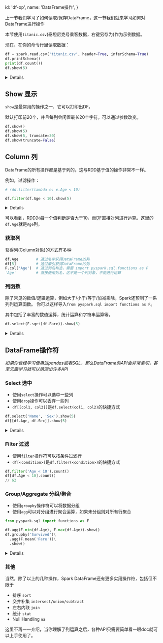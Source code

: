 
  id: 'df-op',
  name: 'DataFrame操作',
}

上一节我们学习了如何读取/保存DataFrame，这一节我们就来学习如何对DataFrame进行操作

本节使用`titanic.csv`(泰坦尼克号乘客数据，右键另存为)作为示例数据。

现在，在你的命令行里读取数据：

```python
df = spark.read.csv('titanic.csv', header=True, inferSchema=True)
df.printSchema()
print(df.count())
df.show(5)
```


<Details title={'显示输出'}>

```text
root
 |-- PassengerId: integer (nullable = true)
 |-- Survived: integer (nullable = true)
 |-- Pclass: integer (nullable = true)
 |-- Name: string (nullable = true)
 |-- Sex: string (nullable = true)
 |-- Age: double (nullable = true)
 |-- SibSp: integer (nullable = true)
 |-- Parch: integer (nullable = true)
 |-- Ticket: string (nullable = true)
 |-- Fare: double (nullable = true)
 |-- Cabin: string (nullable = true)
 |-- Embarked: string (nullable = true)

891

+-----------+--------+------+--------------------+------+----+-----+-----+----------------+-------+-----+--------+
|PassengerId|Survived|Pclass|                Name|   Sex| Age|SibSp|Parch|          Ticket|   Fare|Cabin|Embarked|
+-----------+--------+------+--------------------+------+----+-----+-----+----------------+-------+-----+--------+
|          1|       0|     3|Braund, Mr. Owen ...|  male|22.0|    1|    0|       A/5 21171|   7.25| null|       S|
|          2|       1|     1|Cumings, Mrs. Joh...|female|38.0|    1|    0|        PC 17599|71.2833|  C85|       C|
|          3|       1|     3|Heikkinen, Miss. ...|female|26.0|    0|    0|STON/O2. 3101282|  7.925| null|       S|
|          4|       1|     1|Futrelle, Mrs. Ja...|female|35.0|    1|    0|          113803|   53.1| C123|       S|
|          5|       0|     3|Allen, Mr. Willia...|  male|35.0|    0|    0|          373450|   8.05| null|       S|
+-----------+--------+------+--------------------+------+----+-----+-----+----------------+-------+-----+--------+
```

</Details>

## Show 显示

`show`是最常用的操作之一，它可以打印出DF。

默认打印前20个，并且每列会闲置最长20个字符。可以通过参数改变。

```python
df.show()
df.show(5)
df.show(5, truncate=30)
df.show(truncate=False)
```

## Column 列

DataFrame的所有操作都是基于列的，这与RDD基于值的操作非常不一样。

例如，过滤操作：

```python
# rdd.filter(lambda e: e.Age < 10)

df.filter(df.Age < 10).show(5)
```

<Details title={'显示输出'}>

  ```text
  +-----------+--------+------+--------------------+------+----+-----+-----+----------------+-------+-----+--------+
  |PassengerId|Survived|Pclass|                Name|   Sex| Age|SibSp|Parch|          Ticket|   Fare|Cabin|Embarked|
  +-----------+--------+------+--------------------+------+----+-----+-----+----------------+-------+-----+--------+
  |          1|       0|     3|Braund, Mr. Owen ...|  male|22.0|    1|    0|       A/5 21171|   7.25| null|       S|
  |          2|       1|     1|Cumings, Mrs. Joh...|female|38.0|    1|    0|        PC 17599|71.2833|  C85|       C|
  |          3|       1|     3|Heikkinen, Miss. ...|female|26.0|    0|    0|STON/O2. 3101282|  7.925| null|       S|
  |          4|       1|     1|Futrelle, Mrs. Ja...|female|35.0|    1|    0|          113803|   53.1| C123|       S|
  |          5|       0|     3|Allen, Mr. Willia...|  male|35.0|    0|    0|          373450|   8.05| null|       S|
  +-----------+--------+------+--------------------+------+----+-----+-----+----------------+-------+-----+--------+
  ```

</Details>


可以看到，RDD对每一个值判断是否大于10，而DF直接对列进行运算。这里的`df.Age`就是`Age`列。

### 获取列

获得列(Column对象)的方式有多种

```python
df.Age        # 通过名字获得DataFrame的列
df[5]         # 通过索引获得DataFrame的列
F.col('Age')  # 通过列名构造，需要 import pyspark.sql.functions as F
'Age'         # 直接使用列名，这不是一个列对象，不能进行运算
```

### 列函数

除了常见的数值/逻辑运算，例如大于/小于/等于/加减乘除，Spark还预制了一系列列运算函数。
你可以这样导入`from pyspark.sql import functions as F`。

其中包括了丰富的数值运算，统计运算和字符串运算等。

```python
df.select(F.sqrt(df.Fare)).show(5)
```

<Details title={'显示输出'}>

```text
+------------------+
|        SQRT(Fare)|
+------------------+
| 2.692582403567252|
| 8.442943799410251|
|2.8151376520518494|
| 7.286974680894672|
|2.8372521918222215|
+------------------+
only showing top 5 rows
```

</Details>

## DataFrame操作符

_如果你曾经学习使用过pandas或者SQL，那么DataFrame的API会非常亲切，甚至无需学习就可以猜测出许多API_

### Select 选中

- 使用`select`操作可以选中一些列
- 使用`drop`操作可以丢弃一些列
- `df[[col1, col2]]`是`df.select(col1, col2)`的快捷方式

```python
df.select('Name', 'Sex').show(5)
df[[df.Age, df.Sex]].show(5)
```

<Details title={'显示输出'}>

```text
+----+------+
| Age|   Sex|
+----+------+
|22.0|  male|
|38.0|female|
|26.0|female|
|35.0|female|
|35.0|  male|
+----+------+
only showing top 5 rows
```

</Details>

### Filter 过滤

- 使用`filter`操作符可以按条件过滤行
- `df[<condition>]`是`df.filter(<condition>)`的快捷方式

```python
df.filter('Age < 10').count()
df[df.Age < 10].count()
// 62
```

### Group/Aggregate 分组/聚合

- 使用`groupby`操作符可以将数据分组
- 使用`agg`可以对分组进行聚合运算，如果未分组则对所有行聚合

```python
from pyspark.sql import functions as F

df.agg(F.min(df.Age), F.max(df.Age)).show()
df.groupby('Survived')\
  .agg(F.mean('Fare'))\
  .show()
```


<Details title={'显示输出'}>

```text
+--------+--------+
|min(Age)|max(Age)|
+--------+--------+
|    0.42|    80.0|
+--------+--------+

+--------+------------------+
|Survived|         avg(Fare)|
+--------+------------------+
|       1| 48.39540760233917|
|       0|22.117886885245877|
+--------+------------------+
```

</Details>

### 其他

当然，除了以上的几种操作，Spark DataFrame还有更多实用操作符，包括但不限于

- 排序 `sort`
- 交并补集 `intersect/union/subtract`
- 左右内联 `join`
- 统计 `stat`
- Null Handling `na`

这里不再一一介绍，当你理解了列运算之后，各种API只需要简单看一眼doc就可以上手使用了。